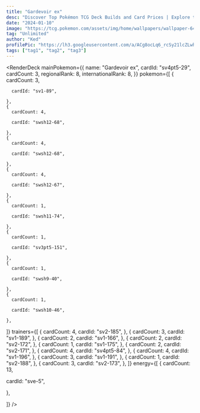 ```yaml
---
title: "Gardevoir ex"
desc: "Discover Top Pokémon TCG Deck Builds and Card Prices | Explore the Latest Strategies and Trends | Pokémon TCG Deck List Made Easy"
date: "2024-01-10"
image: "https://tcg.pokemon.com/assets/img/home/wallpapers/wallpaper-64.jpg"
tag: "Unlimited"
author: "Ked"
profilePic: "https://lh3.googleusercontent.com/a/ACg8ocLq6_rcSy21lcZLwhJ5zmVBIlMZ43Oa8b-gniXCLDS5x5s=s576-c-no"
tags: ["tag1", "tag2", "tag3"]
---
```


<RenderDeck
  mainPokemon={{
    name: "Gardevoir ex",
    cardId: "sv4pt5-29",
    cardCount: 3,
    regionalRank: 8,
    internationalRank: 8,
  }}
  pokemon={[
    {
      cardCount: 3,

      cardId: "sv1-89",

    },
    {
      cardCount: 4,

      cardId: "swsh12-68",

    },
    {
      cardCount: 4,

      cardId: "swsh12-68",

    },
    {
      cardCount: 4,

      cardId: "swsh12-67",

    },
    {
      cardCount: 1,

      cardId: "swsh11-74",

    },
    {
      cardCount: 1,

      cardId: "sv3pt5-151",

    },
    {
      cardCount: 1,

      cardId: "swsh9-40",

    },
    {
      cardCount: 1,

      cardId: "swsh10-46",

    },

]}
trainers={[
{
cardCount: 4,
cardId: "sv2-185",
},
{
cardCount: 3,
cardId: "sv1-189",
},
{
cardCount: 2,
cardId: "sv1-166",
},
{
cardCount: 2,
cardId: "sv2-172",
},
{
cardCount: 1,
cardId: "sv1-175",
},
{
cardCount: 2,
cardId: "sv2-171",
},
{
cardCount: 4,
cardId: "sv4pt5-84",
},
{
cardCount: 4,
cardId: "sv1-196",
},
{
cardCount: 3,
cardId: "sv1-191",
},
{
cardCount: 1,
cardId: "sv2-188",
},
{
cardCount: 3,
cardId: "sv2-173",
},
]}
energy={[
{
cardCount: 13,

cardId: "sve-5",

},

]}
/>
